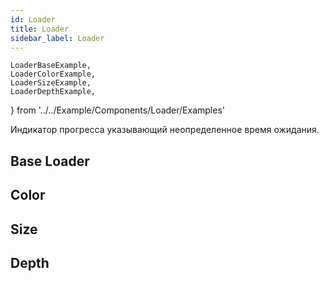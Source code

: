 ```yaml
---
id: Loader
title: Loader
sidebar_label: Loader
---
```


	LoaderBaseExample,
    LoaderColorExample,
    LoaderSizeExample,
    LoaderDepthExample,
} from '../../Example/Components/Loader/Examples'

Индикатор прогресса указывающий неопределенное время ожидания.

## Base Loader

<LoaderBaseExample />

## Color

<LoaderColorExample />

## Size

<LoaderSizeExample />

## Depth

<LoaderDepthExample />